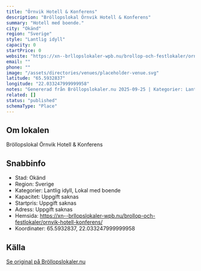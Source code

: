 ```yaml
---
title: "Örnvik Hotell & Konferens"
description: "Bröllopslokal Örnvik Hotell & Konferens"
summary: "Hotell med boende."
city: "Okänd"
region: "Sverige"
style: "Lantlig idyll"
capacity: 0
startPrice: 0
website: "https://xn--brllopslokaler-wpb.nu/brollop-och-festlokaler/ornvik-hotell-konferens/"
email: ""
phone: ""
image: "/assets/directories/venues/placeholder-venue.svg"
latitude: "65.5932837"
longitude: "22.033247999999958"
notes: "Genererad från Bröllopslokaler.nu 2025-09-25 | Kategorier: Lantlig idyll, Lokal med boende"
related: []
status: "published"
schemaType: "Place"
---
```


## Om lokalen

Bröllopslokal Örnvik Hotell & Konferens

## Snabbinfo

- Stad: Okänd
- Region: Sverige
- Kategorier: Lantlig idyll, Lokal med boende
- Kapacitet: Uppgift saknas
- Startpris: Uppgift saknas
- Adress: Uppgift saknas
- Hemsida: https://xn--brllopslokaler-wpb.nu/brollop-och-festlokaler/ornvik-hotell-konferens/
- Koordinater: 65.5932837, 22.033247999999958

## Källa

[Se original på Bröllopslokaler.nu](https://xn--brllopslokaler-wpb.nu/brollop-och-festlokaler/ornvik-hotell-konferens/)
